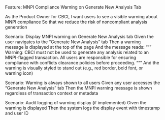 Feature: MNPI Compliance Warning on Generate New Analysis Tab

  As the Product Owner for CBCI,
  I want users to see a visible warning about MNPI compliance
  So that we reduce the risk of noncompliant analysis generation

  Scenario: Display MNPI warning on Generate New Analysis tab
    Given the user navigates to the "Generate New Analysis" tab
    Then a warning message is displayed at the top of the page
    And the message reads:
      """
      Warning: CBCI must not be used to generate any analysis related to an MNPI-flagged transaction. All users are responsible for ensuring compliance with conflicts clearance policies before proceeding.
      """
    And the warning is visually styled to stand out (e.g., red border, bold font, or warning icon)

  Scenario: Warning is always shown to all users
    Given any user accesses the "Generate New Analysis" tab
    Then the MNPI warning message is shown regardless of transaction context or metadata

  Scenario: Audit logging of warning display (if implemented)
    Given the warning is displayed
    Then the system logs the display event with timestamp and user ID